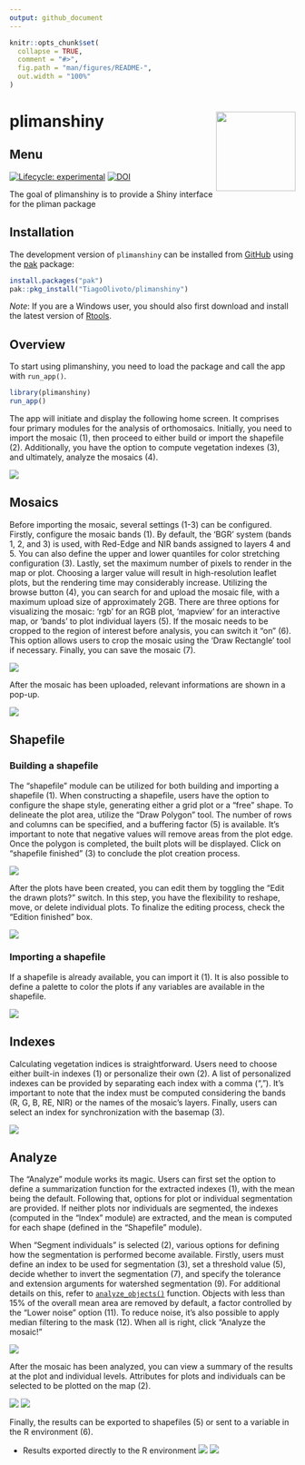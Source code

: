 ```yaml
---
output: github_document
---
```


<!-- README.md is generated from README.Rmd. Please edit that file -->

```r
knitr::opts_chunk$set(
  collapse = TRUE,
  comment = "#>",
  fig.path = "man/figures/README-",
  out.width = "100%"
)
```

# plimanshiny <img src="man/figures/logo.png" align="right" height="140/"/>

## Menu 

<!-- badges: start -->

[![Lifecycle: experimental](https://img.shields.io/badge/lifecycle-experimental-orange.svg)](https://lifecycle.r-lib.org/articles/stages.html#experimental)
[![DOI](https://zenodo.org/badge/739532807.svg)](https://zenodo.org/doi/10.5281/zenodo.10476816)


<!-- badges: end -->

The goal of plimanshiny is to provide a Shiny interface for the pliman package

## Installation

The development version of `plimanshiny` can be installed from [GitHub](https://github.com/TiagoOlivoto/plimanshiny) using the [pak](https://github.com/r-lib/pak) package:

```r
install.packages("pak")
pak::pkg_install("TiagoOlivoto/plimanshiny")
```

*Note*: If you are a Windows user, you should also first download and install the latest version of [Rtools](https://cran.r-project.org/bin/windows/Rtools/).



## Overview
To start using plimanshiny, you need to load the package and call the app with `run_app()`.
```r
library(plimanshiny)
run_app()
```


The app will initiate and display the following home screen. It comprises four primary modules for the analysis of orthomosaics. Initially, you need to import the mosaic (1), then proceed to either build or import the shapefile (2). Additionally, you have the option to compute vegetation indexes (3), and ultimately, analyze the mosaics (4).

![](https://github.com/TiagoOlivoto/images/blob/master/plimanshiny/Slide4.JPG?raw=true)


## Mosaics



Before importing the mosaic, several settings (1-3) can be configured. Firstly, configure the mosaic bands (1). By default, the 'BGR' system (bands 1, 2, and 3) is used, with Red-Edge and NIR bands assigned to layers 4 and 5. You can also define the upper and lower quantiles for color stretching configuration (3). Lastly, set the maximum number of pixels to render in the map or plot. Choosing a larger value will result in high-resolution leaflet plots, but the rendering time may considerably increase. Utilizing the browse button (4), you can search for and upload the mosaic file, with a maximum upload size of approximately 2GB. There are three options for visualizing the mosaic: 'rgb' for an RGB plot, 'mapview' for an interactive map, or 'bands' to plot individual layers (5). If the mosaic needs to be cropped to the region of interest before analysis, you can switch it "on" (6). This option allows users to crop the mosaic using the 'Draw Rectangle' tool if necessary. Finally, you can save the mosaic (7).

![](https://github.com/TiagoOlivoto/images/blob/master/plimanshiny/Slide5.JPG?raw=true)

After the mosaic has been uploaded, relevant informations are shown in a pop-up.

![](https://github.com/TiagoOlivoto/images/blob/master/plimanshiny/mosaicinfo.jpg?raw=true)


## Shapefile
### Building a shapefile

The "shapefile" module can be utilized for both building and importing a shapefile (1). When constructing a shapefile, users have the option to configure the shape style, generating either a grid plot or a "free" shape. To delineate the plot area, utilize the "Draw Polygon" tool. The number of rows and columns can be specified, and a buffering factor (5) is available. It's important to note that negative values will remove areas from the plot edge. Once the polygon is completed, the built plots will be displayed. Click on "shapefile finished" (3) to conclude the plot creation process.

![](https://github.com/TiagoOlivoto/images/blob/master/plimanshiny/Slide6.JPG?raw=true)


After the plots have been created, you can edit them by toggling the "Edit the drawn plots?" switch. In this step, you have the flexibility to reshape, move, or delete individual plots. To finalize the editing process, check the "Edition finished" box.

![](https://github.com/TiagoOlivoto/images/blob/master/plimanshiny/Slide7.JPG?raw=true)


### Importing a shapefile
If a shapefile is already available, you can import it (1). It is also possible to define a palette to color the plots if any variables are available in the shapefile.


![](https://github.com/TiagoOlivoto/images/blob/master/plimanshiny/Slide8.JPG?raw=true)

## Indexes

Calculating vegetation indices is straightforward. Users need to choose either built-in indexes (1) or personalize their own (2). A list of personalized indexes can be provided by separating each index with a comma (","). It's important to note that the index must be computed considering the bands (R, G, B, RE, NIR) or the names of the mosaic's layers. Finally, users can select an index for synchronization with the basemap (3).


![](https://github.com/TiagoOlivoto/images/blob/master/plimanshiny/Slide9.JPG?raw=true)



## Analyze

The "Analyze" module works its magic. Users can first set the option to define a summarization function for the extracted indexes (1), with the mean being the default. Following that, options for plot or individual segmentation are provided. If neither plots nor individuals are segmented, the indexes (computed in the "Index" module) are extracted, and the mean is computed for each shape (defined in the "Shapefile" module).

When "Segment individuals" is selected (2), various options for defining how the segmentation is performed become available. Firstly, users must define an index to be used for segmentation (3), set a threshold value (5), decide whether to invert the segmentation (7), and specify the tolerance and extension arguments for watershed segmentation (9). For additional details on this, refer to [`analyze_objects()`](https://tiagoolivoto.github.io/pliman/reference/analyze_objects.html) function. Objects with less than 15% of the overall mean area are removed by default, a factor controlled by the "Lower noise" option (11). To reduce noise, it's also possible to apply median filtering to the mask (12). When all is right, click "Analyze the mosaic!"


![](https://github.com/TiagoOlivoto/images/blob/master/plimanshiny/Slide10.JPG?raw=true)
  
  
After the mosaic has been analyzed, you can view a summary of the results at the plot and individual levels. Attributes for plots and individuals can be selected to be plotted on the map (2).

![](https://github.com/TiagoOlivoto/images/blob/master/plimanshiny/Slide11.JPG?raw=true)
![](https://github.com/TiagoOlivoto/images/blob/master/plimanshiny/Slide12.JPG?raw=true)


 Finally, the results can be exported to shapefiles (5) or sent to a variable in the R environment (6).



* Results exported directly to the R environment
![](https://github.com/TiagoOlivoto/images/blob/master/plimanshiny/Slide13.JPG?raw=true)
![](https://github.com/TiagoOlivoto/images/blob/master/plimanshiny/Slide14.JPG?raw=true)



